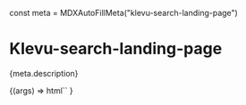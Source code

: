 const meta = MDXAutoFillMeta("klevu-search-landing-page")

<Meta
  title="Apps/Search landing page"
  component="klevu-search-landing-page"
  argTypes={meta.argTypes}
  parameters={meta.parameters}
/>

# Klevu-search-landing-page

<Description>{meta.description}</Description>

<Canvas>
  <Story
    name="Search landing page"
    args={{
      term: "chairs",
    }}
  >
    {(args) =>
      html`<klevu-search-landing-page
        filter-count=${ifDefined(args.filterCount)}
        .filterCustomOrder=${args.filterCustomOrder}
        limit=${ifDefined(args.limit)}
        .renderProductSlot=${args.renderProductSlot}
        sort=${ifDefined(args.sort)}
        term=${ifDefined(args.term)}
        use-pagination=${ifDefined(args.usePagination)}
      ></klevu-search-landing-page>`
    }
  </Story>
</Canvas>

<ArgsTable story="Search landing page" />
